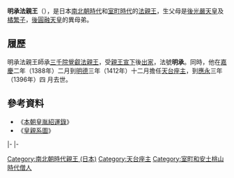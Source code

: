 {{東亞男性歷史人物
|名稱 =明承法親王
|身份 =日本[[法親王|法親王]]
|國家 =[[日本|大和王朝]]
|時代 =[[南北朝時代_(日本)|南北朝時代]]、[[室町時代|室町時代]]
|姓 =（無）
|名 =不詳
|法號 =明承
|封爵 =[[法親王|法親王]]
|出生日期 =[[貞治|貞治]]六年（1367年）
|逝世日期 =[[應永|應永]]三年四月初二（1396年5月9日（29歲））
|父親 =[[後光嚴天皇|後光嚴天皇]]
|母親 =[[橘繁子|橘繁子]]
|異母兄弟 =[[後圓融天皇|後圓融天皇]]<br>[[永助法親王|永助法親王]]<br>[[堯性法親王|堯性法親王]]<br>[[堯仁法親王|堯仁法親王]]<br>[[亮仁法親王|亮仁法親王]]<br>[[行助法親王|行助法親王]]<br>某皇子<br>[[覺增法親王|覺增法親王]]<br>[[覺叡法親王|覺叡法親王]]<br>[[道圓法親王|道圓法親王]]<br>[[聖助法親王|聖助法親王]]<br>[[寬守法親王|寬守法親王]]<br>[[寬教法親王|寬教法親王]]<br>某皇子
|異母姊妹 =[[治子內親王|治子內親王]]<br>[[見子內親王|見子內親王]]<br>[[秀仁女王|秀仁女王]]
}}
{{Japanese|japanese=明承法親王|kana=みょうしょうほうしんのう|romaji=Myōshō Hō shin nō}}
'''明承法親王'''（{{bd|1367年||1396年|5月9日}}），是日本[[南北朝時代_(日本)|南北朝時代]]和[[室町時代|室町時代]]的[[法親王|法親王]]，生父母是[[後光嚴天皇|後光嚴天皇]]及[[橘繁子|橘繁子]]，[[後圓融天皇|後圓融天皇]]的異母弟。

== 履歷 ==
明承法親王師承[[三千院|三千院]][[覺叡法親王|覺叡法親王]]，受[[親王宣下|親王宣下]]後[[出家|出家]]，法號'''明承'''。同時，他在[[嘉慶_(日本)|嘉慶]]二年（1388年）二月到[[明德_(日本)|明德]]三年（1412年）十二月擔任[[天台座主|天台座主]]，到[[應永|應永]]三年（1396年）四
月去世。

==參考資料==
*《[[本朝皇胤紹運錄|本朝皇胤紹運錄]]》
*《[[皇親系圖|皇親系圖]]》

{{start box|width=auto}}
{{s-rel}}
|-
{{s-before|[[覺叡法親王|覺叡法親王]]}}
{{s-title|[[三千院|三千院]]門跡|第36世}}
{{s-after|[[義承|義承]]}}
|-
{{s-before|[[堯仁法親王|堯仁法親王]]}}
{{s-title|[[天台座主|天台座主]]|第143世<br>1388年4月5日－1393年2月11日}}
{{s-after|[[慈辨|慈辨]]}}
{{end box}}

[[Category:南北朝時代親王_(日本)|Category:南北朝時代親王 (日本)]]
[[Category:天台座主|Category:天台座主]]
[[Category:室町和安土桃山時代僧人|Category:室町和安土桃山時代僧人]]